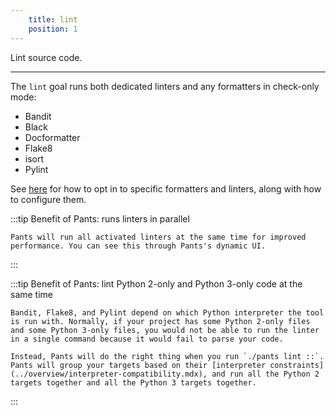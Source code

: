 ```yaml
---
    title: lint
    position: 1
---
```


Lint source code.

---

The `lint` goal runs both dedicated linters and any formatters in check-only mode:

- Bandit
- Black
- Docformatter
- Flake8
- isort
- Pylint

See [here](../overview/linters-and-formatters.mdx) for how to opt in to specific formatters and linters, along with how to configure them.

:::tip Benefit of Pants: runs linters in parallel

```
Pants will run all activated linters at the same time for improved performance. You can see this through Pants's dynamic UI.

```

:::

:::tip Benefit of Pants: lint Python 2-only and Python 3-only code at the same time

```
Bandit, Flake8, and Pylint depend on which Python interpreter the tool is run with. Normally, if your project has some Python 2-only files and some Python 3-only files, you would not be able to run the linter in a single command because it would fail to parse your code.

Instead, Pants will do the right thing when you run `./pants lint ::`. Pants will group your targets based on their [interpreter constraints](../overview/interpreter-compatibility.mdx), and run all the Python 2 targets together and all the Python 3 targets together.

```

:::

